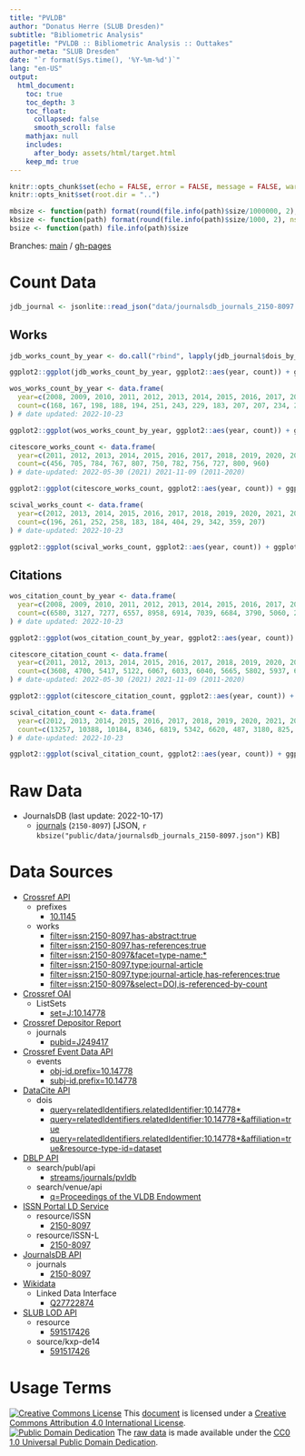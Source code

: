 ```yaml
---
title: "PVLDB"
author: "Donatus Herre (SLUB Dresden)"
subtitle: "Bibliometric Analysis"
pagetitle: "PVLDB :: Bibliometric Analysis :: Outtakes"
author-meta: "SLUB Dresden"
date: "`r format(Sys.time(), '%Y-%m-%d')`"
lang: "en-US"
output:
  html_document:
    toc: true
    toc_depth: 3
    toc_float:
      collapsed: false
      smooth_scroll: false
    mathjax: null
    includes:
      after_body: assets/html/target.html
    keep_md: true
---
```


```r
knitr::opts_chunk$set(echo = FALSE, error = FALSE, message = FALSE, warning = FALSE)
knitr::opts_knit$set(root.dir = "..")
```

```r
mbsize <- function(path) format(round(file.info(path)$size/1000000, 2), nsmall=2)
kbsize <- function(path) format(round(file.info(path)$size/1000, 2), nsmall=2)
bsize <- function(path) file.info(path)$size
```

Branches: [main](https://github.com/slub/pvldb/tree/main) / [gh-pages](https://github.com/slub/pvldb/tree/gh-pages)

# Count Data

```r
jdb_journal <- jsonlite::read_json("data/journalsdb_journals_2150-8097.json")
```

## Works

```r
jdb_works_count_by_year <- do.call("rbind", lapply(jdb_journal$dois_by_issued_year, function(x) data.frame(year=x[[1]], count=as.integer(x[[2]]))))
```

```r
ggplot2::ggplot(jdb_works_count_by_year, ggplot2::aes(year, count)) + ggplot2::geom_col() + ggplot2::scale_x_continuous(breaks=jdb_works_count_by_year$year) + ggplot2::ggtitle("PVLDB Works Count (JournalsDB)") + ggplot2::xlab("") + ggplot2::ylab("")
```

```r
wos_works_count_by_year <- data.frame(
  year=c(2008, 2009, 2010, 2011, 2012, 2013, 2014, 2015, 2016, 2017, 2018, 2019, 2020, 2021),
  count=c(168, 167, 198, 188, 194, 251, 243, 229, 183, 207, 207, 234, 297, 356)
) # date updated: 2022-10-23
```

```r
ggplot2::ggplot(wos_works_count_by_year, ggplot2::aes(year, count)) + ggplot2::geom_col() + ggplot2::scale_x_continuous(breaks=wos_works_count_by_year$year) + ggplot2::ggtitle("PVLDB Works Count (2022-10-23 Web of Science © Clarivate, 2022)") + ggplot2::xlab("") + ggplot2::ylab("")
```

```r
citescore_works_count <- data.frame(
  year=c(2011, 2012, 2013, 2014, 2015, 2016, 2017, 2018, 2019, 2020, 2021),
  count=c(456, 705, 784, 767, 807, 750, 782, 756, 727, 800, 960)
) # date-updated: 2022-05-30 (2021) 2021-11-09 (2011-2020)
```

```r
ggplot2::ggplot(citescore_works_count, ggplot2::aes(year, count)) + ggplot2::geom_col() + ggplot2::scale_x_continuous(breaks=citescore_works_count$year) + ggplot2::ggtitle("PVLDB Works Count (2021 CiteScore © Elsevier, 2022)") + ggplot2::xlab("") + ggplot2::ylab("")
```

```r
scival_works_count <- data.frame(
  year=c(2012, 2013, 2014, 2015, 2016, 2017, 2018, 2019, 2020, 2021, 2022),
  count=c(196, 261, 252, 258, 183, 184, 404, 29, 342, 359, 207)
) # date-updated: 2022-10-23
```

```r
ggplot2::ggplot(scival_works_count, ggplot2::aes(year, count)) + ggplot2::geom_col() + ggplot2::scale_x_continuous(breaks=scival_works_count$year) + ggplot2::ggtitle("PVLDB Works Count (2022-10-23 SciVal © Elsevier, 2022)") + ggplot2::xlab("") + ggplot2::ylab("")
```

## Citations

```r
wos_citation_count_by_year <- data.frame(
  year=c(2008, 2009, 2010, 2011, 2012, 2013, 2014, 2015, 2016, 2017, 2018, 2019, 2020, 2021),
  count=c(6580, 3127, 7277, 6557, 8958, 6914, 7039, 6684, 3790, 5060, 2969, 2254, 1671, 327)
) # date updated: 2022-10-23
```

```r
ggplot2::ggplot(wos_citation_count_by_year, ggplot2::aes(year, count)) + ggplot2::geom_col() + ggplot2::scale_x_continuous(breaks=wos_citation_count_by_year$year) + ggplot2::ggtitle("PVLDB Citations Count (2022-10-23 Web of Science © Clarivate, 2022)") + ggplot2::xlab("") + ggplot2::ylab("")
```

```r
citescore_citation_count <- data.frame(
  year=c(2011, 2012, 2013, 2014, 2015, 2016, 2017, 2018, 2019, 2020, 2021),
  count=c(3608, 4700, 5417, 5122, 6067, 6033, 6040, 5665, 5802, 5937, 6726)
) # date-updated: 2022-05-30 (2021) 2021-11-09 (2011-2020)
```

```r
ggplot2::ggplot(citescore_citation_count, ggplot2::aes(year, count)) + ggplot2::geom_col() + ggplot2::scale_x_continuous(breaks=citescore_citation_count$year) + ggplot2::ggtitle("PVLDB Citations Count (2021 CiteScore © Elsevier, 2022)") + ggplot2::xlab("") + ggplot2::ylab("")
```

```r
scival_citation_count <- data.frame(
  year=c(2012, 2013, 2014, 2015, 2016, 2017, 2018, 2019, 2020, 2021, 2022),
  count=c(13257, 10388, 10184, 8346, 6819, 5342, 6620, 487, 3180, 825, 24)
) # date-updated: 2022-10-23
```

```r
ggplot2::ggplot(scival_citation_count, ggplot2::aes(year, count)) + ggplot2::geom_col() + ggplot2::scale_x_continuous(breaks=scival_citation_count$year) + ggplot2::ggtitle("PVLDB Citations Count (2022-10-23 SciVal © Elsevier, 2022)") + ggplot2::xlab("") + ggplot2::ylab("")
```

# Raw Data

- JournalsDB (last update: 2022-10-17)
  - [journals](./data/journalsdb_journals_2150-8097.json) (`2150-8097`) [JSON, `r kbsize("public/data/journalsdb_journals_2150-8097.json")` KB]

# Data Sources

- [Crossref API](https://api.crossref.org)
  - prefixes
    - [10.1145](https://api.crossref.org/prefixes/10.1145?mailto=bibliometrie@slub-dresden.de)
  - works
    - [filter=issn:2150-8097,has-abstract:true](https://api.crossref.org/works?filter=issn:2150-8097,has-abstract:true&mailto=bibliometrie@slub-dresden.de)
    - [filter=issn:2150-8097,has-references:true](https://api.crossref.org/works?filter=issn:2150-8097,has-references:true&mailto=bibliometrie@slub-dresden.de)
    - [filter=issn:2150-8097&facet=type-name:*](https://api.crossref.org/works?filter=issn:2150-8097&facet=type-name:*&rows=0&mailto=bibliometrie@slub-dresden.de)
    - [filter=issn:2150-8097,type:journal-article](https://api.crossref.org/works?filter=issn:2150-8097,type:journal-article&mailto=bibliometrie@slub-dresden.de)
    - [filter=issn:2150-8097,type:journal-article,has-references:true](https://api.crossref.org/works?filter=issn:2150-8097,type:journal-article,has-references:true&mailto=bibliometrie@slub-dresden.de)
    - [filter=issn:2150-8097&select=DOI,is-referenced-by-count](https://api.crossref.org/works?filter=issn:2150-8097&select=DOI,is-referenced-by-count&mailto=bibliometrie@slub-dresden.de)
- [Crossref OAI](https://oai.crossref.org/oai?verb=Identify)
  - ListSets
    - [set=J:10.14778](https://oai.crossref.org/oai?verb=ListSets&set=J:10.14778)
- [Crossref Depositor Report](https://www.crossref.org/documentation/reports/depositor-report/)
  - journals
    - [pubid=J249417](https://data.crossref.org/depositorreport?pubid=J249417)
- [Crossref Event Data API](https://www.eventdata.crossref.org/)
  - events
    - [obj-id.prefix=10.14778](https://api.eventdata.crossref.org/v1/events?obj-id.prefix=10.14778&mailto=bibliometrie@slub-dresden.de)
    - [subj-id.prefix=10.14778](https://api.eventdata.crossref.org/v1/events?subj-id.prefix=10.14778&mailto=bibliometrie@slub-dresden.de)
- [DataCite API](https://support.datacite.org/docs/api)
  - dois
    - [query=relatedIdentifiers.relatedIdentifier:10.14778*](https://api.datacite.org/dois?query=relatedIdentifiers.relatedIdentifier:10.14778*)
    - [query=relatedIdentifiers.relatedIdentifier:10.14778*&affiliation=true](https://api.datacite.org/dois?query=relatedIdentifiers.relatedIdentifier:10.14778*&affiliation=true)
    - [query=relatedIdentifiers.relatedIdentifier:10.14778*&affiliation=true&resource-type-id=dataset](https://api.datacite.org/dois?query=relatedIdentifiers.relatedIdentifier:10.14778*&affiliation=true&resource-type-id=dataset)
- [DBLP API](https://dblp.org/faq/13501473.html)
  - search/publ/api
    - [streams/journals/pvldb](https://dblp.org/search/publ/api?q=stream%3Astreams%2Fjournals%2Fpvldb%3A&h=1000&format=json)
  - search/venue/api
    - [q=Proceedings of the VLDB Endowment](https://dblp.org/search/venue/api?q=Proceedings%20of%20the%20VLDB%20Endowment&format=json)
- [ISSN Portal LD Service](https://www.issn.org/understanding-the-issn/assignment-rules/issn-linked-data-application-profile/)
  - resource/ISSN
    - [2150-8097](https://portal.issn.org/resource/ISSN/2150-8097?format=json)
  - resource/ISSN-L
    - [2150-8097](https://portal.issn.org/resource/ISSN-L/2150-8097?format=json)
- [JournalsDB API](https://api.journalsdb.org/apidocs/)
  - journals
    - [2150-8097](https://api.journalsdb.org/journals/2150-8097)
- [Wikidata](https://www.wikidata.org/wiki/Wikidata:Data_access)
  - Linked Data Interface
    - [Q27722874](https://www.wikidata.org/wiki/Special:EntityData/Q27722874.json)
- [SLUB LOD API](https://data.slub-dresden.de/)
  - resource
    - [591517426](https://data.slub-dresden.de/resources/591517426)
  - source/kxp-de14
    - [591517426](https://data.slub-dresden.de/source/kxp-de14/591517426)

# Usage Terms

[![Creative Commons License](https://mirrors.creativecommons.org/presskit/buttons/80x15/svg/by.svg)](http://creativecommons.org/licenses/by/4.0/) This [document](#) is licensed under a [Creative Commons Attribution 4.0 International License](./LICENSE.txt).  
[![Public Domain Dedication](https://mirrors.creativecommons.org/presskit/buttons/80x15/svg/cc-zero.svg)](https://creativecommons.org/publicdomain/zero/1.0/) The [raw data](#raw-data) is made available under the [CC0 1.0 Universal Public Domain Dedication](./data/LICENSE.txt).
